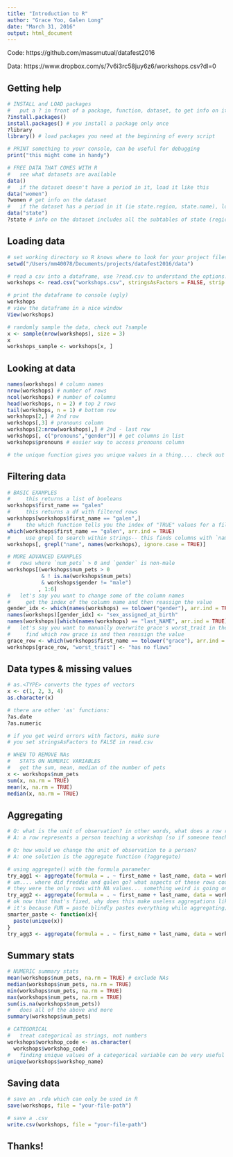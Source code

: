 ```yaml
---
title: "Introduction to R"
author: "Grace Yoo, Galen Long"
date: "March 31, 2016"
output: html_document
---
```


Code: https://github.com/massmutual/datafest2016

Data: https://www.dropbox.com/s/7v6i3rc58juy6z6/workshops.csv?dl=0

## Getting help

```R
# INSTALL and LOAD packages
#   put a ? in front of a package, function, dataset, to get info on it
?install.packages()
install.packages() # you install a package only once
?library
library() # load packages you need at the beginning of every script

# PRINT something to your console, can be useful for debugging
print("this might come in handy")

# FREE DATA THAT COMES WITH R
#   see what datasets are available
data()
#   if the dataset doesn't have a period in it, load it like this
data("women")
?women # get info on the dataset
#   if the dataset has a period in it (ie state.region, state.name), load it like this
data("state")
?state # info on the dataset includes all the subtables of state (region, name)
```

## Loading data

```R
# set working directory so R knows where to look for your project files
setwd("/Users/mm40078/Documents/projects/datafest2016/data")

# read a csv into a dataframe, use ?read.csv to understand the options!
workshops <- read.csv("workshops.csv", stringsAsFactors = FALSE, strip.white = TRUE, na.strings = c("NA", "NULL", ""), sep = ",")

# print the dataframe to console (ugly)
workshops
# view the dataframe in a nice window
View(workshops)

# randomly sample the data, check out ?sample
x <- sample(nrow(workshops), size = 3)
x
workshops_sample <- workshops[x, ]
```

## Looking at data

```R
names(workshops) # column names
nrow(workshops) # number of rows
ncol(workshops) # number of columns
head(workshops, n = 2) # top 2 rows
tail(workshops, n = 1) # bottom row
workshops[2,] # 2nd row
workshops[,3] # pronouns column
workshops[2:nrow(workshops),] # 2nd - last row
workshops[, c("pronouns","gender")] # get columns in list
workshops$pronouns # easier way to access pronouns column

# the unique function gives you unique values in a thing.... check out ?unique
```

## Filtering data

```R
# BASIC EXAMPLES
#     this returns a list of booleans
workshops$first_name == "galen"
#     this returns a df with filtered rows
workshops[workshops$first_name == "galen",]
#     the which function tells you the index of "TRUE" values for a filter
which(workshops$first_name == "galen", arr.ind = TRUE)
#     use grepl to search within strings-- this finds columns with `name` contained in the column name
workshops[, grepl("name", names(workshops), ignore.case = TRUE)]

# MORE ADVANCED EXAMPLES
#   rows where `num_pets` > 0 and `gender` is non-male
workshops[(workshops$num_pets > 0 
           & ! is.na(workshops$num_pets)
           & workshops$gender != "male")
          , 1:6]
#   let's say you want to change some of the column names
#     get the index of the column name and then reassign the value
gender_idx <- which(names(workshops) == tolower("gender"), arr.ind = TRUE) 
names(workshops)[gender_idx] <- "sex_assigned_at_birth"
names(workshops)[which(names(workshops) == "last_NAME", arr.ind = TRUE)] <- "last_name"
#   let's say you want to manually overwrite grace's worst_trait in the dataframe
#     find which row grace is and then reassign the value
grace_row <- which(workshops$first_name == tolower("grace"), arr.ind = TRUE)
workshops[grace_row, "worst_trait"] <- "has no flaws"
```

## Data types & missing values

```R
# as.<TYPE> converts the types of vectors
x <- c(1, 2, 3, 4)
as.character(x)

# there are other 'as' functions:
?as.date
?as.numeric

# if you get weird errors with factors, make sure
# you set stringsAsFactors to FALSE in read.csv

# WHEN TO REMOVE NAs
#   STATS ON NUMERIC VARIABLES
#   get the sum, mean, median of the number of pets
x <- workshops$num_pets
sum(x, na.rm = TRUE)
mean(x, na.rm = TRUE)
median(x, na.rm = TRUE)

```

## Aggregating

``` R
# Q: what is the unit of observation? in other words, what does a row represent?
# A: a row represents a person teaching a workshop (so if someone teaches 2 workshops, they'll be listed twice)

# Q: how would we change the unit of observation to a person?
# A: one solution is the aggregate function (?aggregate)

# using aggregate() with the formula parameter
try_agg1 <- aggregate(formula = . ~ first_name + last_name, data = workshops, FUN = paste)
# um.... where did freddie and galen go? what aspects of these rows could have caused their data to disappear?
# they were the only rows with NA values... something weird is going on, let's fix it
try_agg2 <- aggregate(formula = . ~ first_name + last_name, data = workshops, FUN = paste, na.action = na.pass)
# ok now that that's fixed, why does this make useless aggregations like this: c("lizard", "lizard")... ???
# it's because FUN = paste blindly pastes everything while aggregating; make a better function for aggregation
smarter_paste <- function(x){
  paste(unique(x))
}
try_agg3 <- aggregate(formula = . ~ first_name + last_name, data = workshops, FUN = smarter_paste, na.action = na.pass)

```

## Summary stats

```R
# NUMERIC summary stats
mean(workshops$num_pets, na.rm = TRUE) # exclude NAs
median(workshops$num_pets, na.rm = TRUE)
min(workshops$num_pets, na.rm = TRUE)
max(workshops$num_pets, na.rm = TRUE)
sum(is.na(workshops$num_pets))
#   does all of the above and more
summary(workshops$num_pets)

# CATEGORICAL 
#   treat categorical as strings, not numbers
workshops$workshop_code <- as.character(
  workshops$workshop_code)
#   finding unique values of a categorical variable can be very useful
unique(workshops$workshop_name)
```

## Saving data

```R
# save an .rda which can only be used in R
save(workshops, file = "your-file-path")

# save a .csv
write.csv(workshops, file = "your-file-path")
```

## Thanks!
